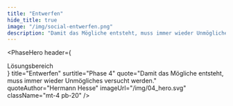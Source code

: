```yaml
---
title: "Entwerfen"
hide_title: true
image: "/img/social-entwerfen.png"
description: "Damit das Mögliche entsteht, muss immer wieder Unmögliches versucht werden. - Hermann Hesse"
---
```



<PhaseHero
	header={
		<div className="border-b border-blue-500 text-sm lg:text-base text-blue-500 py-1 mb-5 lg:mb-8">
			Lösungsbereich
		</div>
	}
	title="Entwerfen"
	surtitle="Phase 4"
	quote="Damit das Mögliche entsteht, muss immer wieder Unmögliches versucht werden."
	quoteAuthor="Hermann Hesse"
	imageUrl="/img/04_hero.svg"
	className="mt-4 pb-20"
/>
